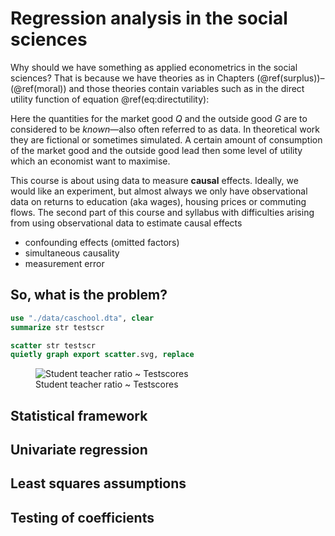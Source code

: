 # Regression analysis in the social sciences

Why should we have something as applied econometrics in the social sciences? That is because we have theories as in Chapters (\@ref(surplus))--(\@ref(moral)) and those theories contain variables such as in the direct utility function of equation \@ref(eq:directutility):

\begin{equation}
U(Q,G) = \frac{A}{\alpha}\left( 1- e^{-\alpha Q} \right ) + BG.
\end{equation}

Here the quantities for the market good $Q$ and the outside good $G$ are to considered to be *known*---also often referred to as data. In theoretical work they are fictional or sometimes simulated. A certain amount of consumption of the market good and the outside good lead then some level of utility which an economist want to maximise.  

This course is about using data to measure **causal** effects. Ideally, we would like an experiment, but almost always we only have observational data
on returns to education (aka wages), housing prices or commuting flows. The second part of this course and syllabus with difficulties arising from using observational data to estimate causal effects

- confounding effects (omitted factors)
- simultaneous causality
- measurement error

## So, what is the problem?

```stata
use "./data/caschool.dta", clear
summarize str testscr
```

```stata
scatter str testscr
quietly graph export scatter.svg, replace
```

![Student teacher ratio ~ Testscores](scatter.svg)

## Statistical framework

## Univariate regression

## Least squares assumptions

## Testing of coefficients
